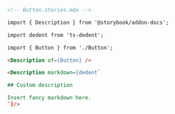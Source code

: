 ```md
<!-- Button.stories.mdx -->

import { Description } from '@storybook/addon-docs';

import dedent from 'ts-dedent';

import { Button } from './Button';

<Description of={Button} />

<Description markdown={dedent`

## Custom description

Insert fancy markdown here.
`}/>
```